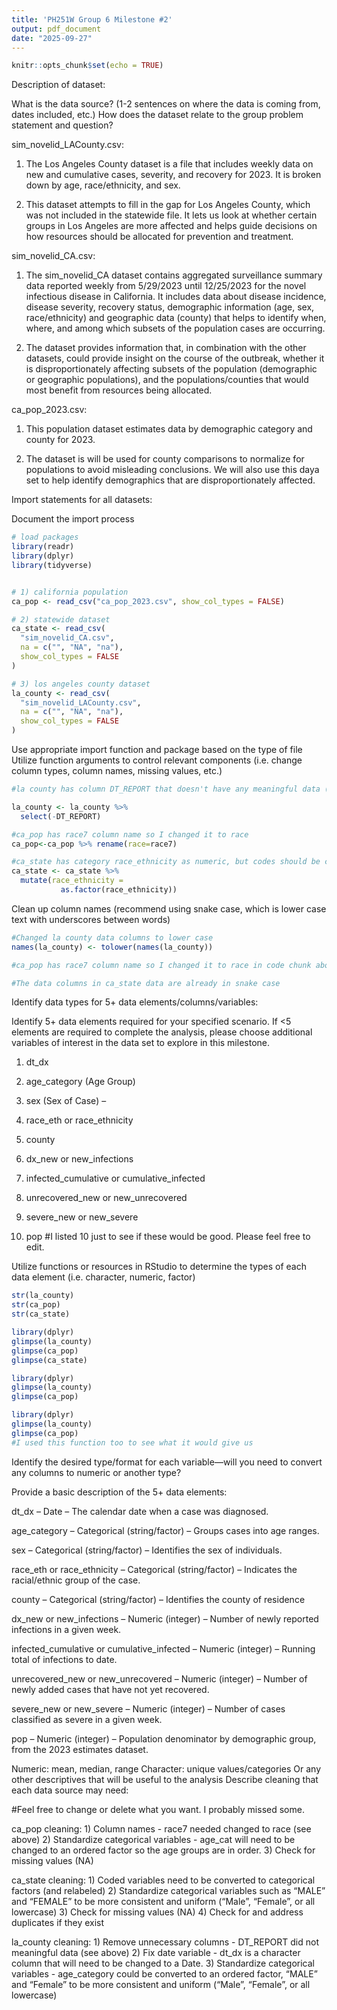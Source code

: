 ```yaml
---
title: 'PH251W Group 6 Milestone #2'
output: pdf_document
date: "2025-09-27"
---
```


```r
knitr::opts_chunk$set(echo = TRUE)
```



Description of dataset:

What is the data source? (1-2 sentences on where the data is coming from, dates included, etc.)
How does the dataset relate to the group problem statement and question?

sim_novelid_LACounty.csv: 

1. The Los Angeles County dataset is a  file that includes weekly data on new and cumulative cases, severity, and recovery for 2023. It is broken down by age, race/ethnicity, and sex.

2. This dataset attempts to fill in the gap for Los Angeles County, which was not included in the statewide file. It lets us look at whether certain groups in Los Angeles are more affected and helps guide decisions on how resources should be allocated for prevention and treatment.

sim_novelid_CA.csv:

1. The sim_novelid_CA dataset contains aggregated surveillance summary data reported weekly from 5/29/2023 until 12/25/2023 for the novel infectious disease in California. It includes data about disease incidence, disease severity, recovery status, demographic information (age, sex, race/ethnicity) and geographic data (county) that helps to identify when, where, and among which subsets of the population cases are occurring. 

2. The dataset provides information that, in combination with the other datasets, could provide insight  on the course of the outbreak, whether it is disproportionately affecting subsets of the population (demographic or geographic populations), and the populations/counties that would most benefit from resources being allocated. 

ca_pop_2023.csv:

1. This population dataset estimates data by demographic category and county for 2023.

2. The dataset is will be used for county comparisons to normalize for populations to avoid misleading conclusions. We will also use this daya set to help identify demographics that are disproportionately affected.  

Import statements for all datasets:

Document the import process

```r
# load packages
library(readr)
library(dplyr)
library(tidyverse)


# 1) california population 
ca_pop <- read_csv("ca_pop_2023.csv", show_col_types = FALSE)

# 2) statewide dataset
ca_state <- read_csv(
  "sim_novelid_CA.csv",
  na = c("", "NA", "na"),
  show_col_types = FALSE
)

# 3) los angeles county dataset
la_county <- read_csv(
  "sim_novelid_LACounty.csv",
  na = c("", "NA", "na"),
  show_col_types = FALSE
)
```


Use appropriate import function and package based on the type of file
Utilize function arguments to control relevant components (i.e. change column types, column names, missing values, etc.)

```r
#la county has column DT_REPORT that doesn't have any meaningful data (ONLY NA)

la_county <- la_county %>% 
  select(-DT_REPORT)

#ca_pop has race7 column name so I changed it to race
ca_pop<-ca_pop %>% rename(race=race7)

#ca_state has category race_ethnicity as numeric, but codes should be categorical
ca_state <- ca_state %>%
  mutate(race_ethnicity =
           as.factor(race_ethnicity))


```


Clean up column names (recommend using snake case, which is lower case text with underscores between words)

```r

#Changed la county data columns to lower case
names(la_county) <- tolower(names(la_county))

#ca_pop has race7 column name so I changed it to race in code chunk above.

#The data columns in ca_state data are already in snake case
```

Identify data types for 5+ data elements/columns/variables:

Identify 5+ data elements required for your specified scenario. 
If <5 elements are required to complete the analysis, please choose additional variables of interest in the data set to explore in this milestone.

1. dt_dx

2. age_category (Age Group) 

3. sex (Sex of Case) – 

4. race_eth or race_ethnicity 

5. county

6. dx_new or new_infections

7. infected_cumulative or cumulative_infected

8. unrecovered_new or new_unrecovered

9. severe_new or new_severe

10. pop
#I listed 10 just to see if these would be good. Please feel free to edit.

Utilize functions or resources in RStudio to determine the types of each data element (i.e. character, numeric, factor)

```r
str(la_county)
str(ca_pop)
str(ca_state)

```



```r
library(dplyr)
glimpse(la_county)
glimpse(ca_pop)
glimpse(ca_state)
```

```r
library(dplyr)
glimpse(la_county)
glimpse(ca_pop)

```

```r
library(dplyr)
glimpse(la_county)
glimpse(ca_pop)
#I used this function too to see what it would give us
```



Identify the desired type/format for each variable—will you need to convert any columns to numeric or another type? 


Provide a basic description of the 5+ data elements:

dt_dx – Date – The calendar date when a case was diagnosed.

age_category – Categorical (string/factor) – Groups cases into age ranges.

sex – Categorical (string/factor) – Identifies the sex of individuals.

race_eth or race_ethnicity  – Categorical (string/factor) – Indicates the racial/ethnic group of the case.

county – Categorical (string/factor) – Identifies the county of residence 

dx_new or new_infections – Numeric (integer) – Number of newly reported infections in a given week.

infected_cumulative or cumulative_infected – Numeric (integer) – Running total of infections to date.

unrecovered_new or new_unrecovered – Numeric (integer) – Number of newly added cases that have not yet recovered.

severe_new or new_severe – Numeric (integer) – Number of cases classified as severe in a given week.

pop – Numeric (integer) – Population denominator by demographic group, from the 2023 estimates dataset.


Numeric: mean, median, range
Character: unique values/categories
Or any other descriptives that will be useful to the analysis
Describe cleaning that each data source may need:

#Feel free to change or delete what you want. I probably missed some. 

ca_pop cleaning:
1) Column names - race7 needed changed to race (see above)
2) Standardize categorical variables - age_cat will need to be changed to an ordered factor so the age groups are in order. 
3) Check for missing values (NA)

ca_state cleaning: 
1) Coded variables need to be converted to categorical factors (and relabeled)
2) Standardize categorical variables such as "MALE" and "FEMALE" to be more consistent and uniform ("Male", "Female", or all lowercase)
3) Check for missing values (NA) 
4) Check for and address duplicates if they exist

la_county cleaning:
1) Remove unnecessary columns - DT_REPORT did not meaningful data (see above)
2) Fix date variable - dt_dx is a character column that will need to be changed to a Date. 
3) Standardize categorical variables - age_category could be converted to an ordered factor, "MALE" and "Female" to be more consistent and uniform ("Male", "Female", or all lowercase)

```r


```

